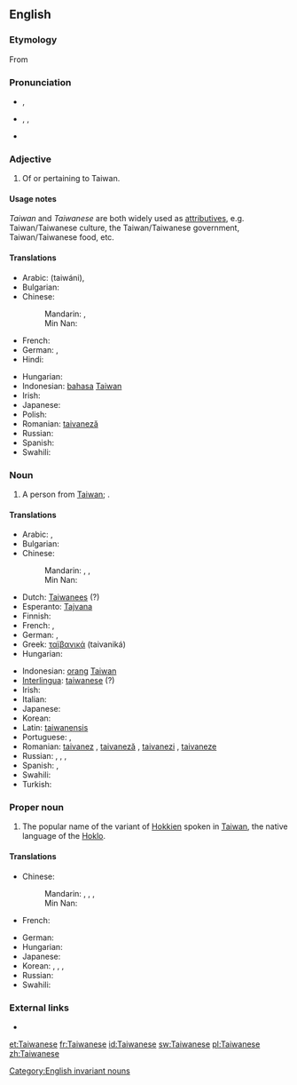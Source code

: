 ==English==

===Etymology===
From {{suffix|Taiwan|ese}}

===Pronunciation===
* {{a|UK}} {{IPA|/taɪwəˈniːz/}}, {{SAMPA|/taIw@"ni:z/}}
* {{a|US}} {{enPR|tī'wä-nēzʹ}}, {{IPA|/ˌtaɪwɑˈniːz/}}, {{SAMPA|/%taIwA"ni:z/}}
* {{rhymes|iːz}}

===Adjective===
{{en-adj}}

# Of or pertaining to Taiwan.

====Usage notes====
''Taiwan'' and ''Taiwanese'' are both widely used as [[attributives]], e.g. Taiwan/Taiwanese culture, the Taiwan/Taiwanese government, Taiwan/Taiwanese food, etc.

====Translations====
{{trans-top|Relating to Taiwan}}
* Arabic: {{Arab|[[تايواني]]}} (taiwáni), {{t|ar|تايواني|tr=taiwaaniy}}
* Bulgarian: {{t|bg|тайвански|tr=tajvánski}}
* Chinese:
*: Mandarin: {{t-|cmn|台灣|alt=台灣的|sc=Hani}}, {{t-|cmn|台湾|alt=台湾的|tr=Táiwān-de|sc=Hani}}
*: Min Nan: {{tø|nan|台灣|alt=台灣ê|tr=Tâi-ôan--ê|sc=Hans}}
* French: {{t+|fr|taïwanais}}
* German: {{t|de|taiwanisch}}, {{t+|de|Taiwan|alt=Taiwan-}}
* Hindi: {{t|hi|ताइवानी|tr=tā'ivānī|xs=Hindi}}
{{trans-mid}}
* Hungarian: {{t+|hu|tajvani}}
* Indonesian: [[bahasa]] [[Taiwan]]
* Irish: {{t|ga|Téavánach}}
* Japanese: {{t-|ja|台湾|alt=台湾の|tr=たいわんの, Taiwan-no}}
* Polish: {{t|pl|tajwański}}
* Romanian: [[taivaneză]] {{f}}
* Russian: {{t|ru|тайваньский|tr=tajván'skij}}
* Spanish: {{t+|es|taiwanés}}
* Swahili: {{t|sw|Kitaiwani}}
{{trans-bottom}}

===Noun===
{{en-noun|pl=Taiwanese}}

# A person from [[Taiwan]]; {{non-gloss definition|usually plural}}.

====Translations====
{{trans-top|person from Taiwan}}
* Arabic: {{t|ar|تايواني|m|tr=taiwaaniy}}, {{t|ar|تايوانية|f|tr=taiwaaníyya}}
* Bulgarian: {{t|bg|тайванец|m|tr=tajvánec}}
* Chinese:
*: Mandarin: {{t|cmn|台灣人|sc=Hani}}, {{t-|cmn|台湾人|tr=Táiwān-rén|sc=Hani}}, {{t-|cmn|台湾人|tr=Táiwān-rén|sc=Hani}}
*: Min Nan: {{tø|nan|台灣人|tr=Tâi-ôan-lâng|sc=Hans}}
* Dutch: [[Taiwanees]] {{m|f}} (?)
* Esperanto: [[Tajvana]] {{m|f}}
* Finnish: {{t-|fi|taiwanilainen}}
* French: {{t+|fr|Taïwanais|m}}, {{t+|fr|Taïwanaise|f}}
* German: {{t-|de|Taiwaner|m}}, {{t|de|Taiwanerin|f}}
* Greek: [[ταϊβανικά]] (taivaniká)
* Hungarian: {{t+|hu|tajvani}}
{{trans-mid}}
* Indonesian: [[orang]] [[Taiwan]]
* [[Interlingua]]: [[taiwanese]] (?)
* Irish: {{t|ga|Téavánach|m}}
* Italian: {{t-|it|taiwanese|m|f}}
* Japanese: {{t-|ja|台湾人|tr=たいわんじん, Taiwan-jin}}
* Korean: {{t|ko|대만사람|tr=Daeman-saram|sc=Hang}}
* Latin: [[taiwanensis]]
* Portuguese: {{t+|pt|taiwanês|m}}, {{t-|pt|taiwanesa|f}}
* Romanian: [[taivanez]] {{m}}, [[taivaneză]] {{f}}, [[taivanezi]] {{p}}, [[taivaneze]] {{f|p}}
* Russian: {{t|ru|тайванец|m|tr=tajvánec}}, {{t|ru|жительница Тайваня|f|tr=žítel'nica Tajvánja}}, {{qualifier|slang}} {{t|ru|тайванька|m|tr=tajván'ka}}, {{qualifier|slang}} {{t|ru|тайванка|m|tr=tajvánka}}
* Spanish: {{t+|es|taiwanés|m}}, {{t-|es|taiwanesa|f}}
* Swahili: {{t|sw|Mtaiwani}}
* Turkish: {{t|tr|Tayvanlı}}
{{trans-bottom}}

===Proper noun===
{{wikipedia}}
{{en-proper noun}}

# The popular name of the variant of [[Hokkien]] spoken in [[Taiwan]], the native language of the [[Hoklo]].

====Translations====
{{trans-top|language}}
* Chinese:
*: Mandarin: {{t|cmn|台灣話|sc=Hani}}, {{t|cmn|台湾话|tr=Táiwān-huà|sc=Hani}}, {{t|cmn|臺語|sc=Hani}}, {{t|cmn|台语|tr=Tái-yǔ|sc=Hani}}
*: Min Nan: {{tø|nan|台語|tr=Tâi-gí, Tâi-gú|sc=Hans}}
* French: {{t+|fr|taïwanais|m}}
{{trans-mid}}
* German: {{t+|de|Taiwanisch|n}}
* Hungarian: {{t+|hu|tajvani}}
* Japanese: {{t|ja|台湾語|tr=たいわんご, Taiwan-go}}
* Korean: {{t|ko|대만어|tr=Daeman-eo|sc=Hang}}, {{t|ko|臺灣語|sc=Hani}}, {{t|ko|태어|tr=Tae-eo|sc=Hang}}, {{t|ko|台語|sc=Hani}}
* Russian: {{t|ru|тайваньский|m|tr=tajván'skij}}
* Swahili: {{t|sw|Kitaiwani}}
{{trans-bottom}}

===External links===
* {{ethnologue|code=nan}}

[[Category:English invariant nouns]]

[[et:Taiwanese]]
[[fr:Taiwanese]]
[[id:Taiwanese]]
[[sw:Taiwanese]]
[[pl:Taiwanese]]
[[zh:Taiwanese]]